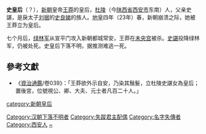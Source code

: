 '''史皇后'''（{{bd|？||23年|}}？），[[新朝|新朝]]皇帝[[王莽|王莽]]的皇后，[[杜陵县|杜陵]]（今[[陕西省|陕西省]][[西安市|西安市]]东南）人，父亲史諶，是戾太子[[刘据|刘据]]的[[史良娣|史良娣]]的族人。[[地皇_(年號)|地皇]]四年（23年）春，新朝崩溃之际，她被王莽立为皇后。

七个月后，[[绿林军|绿林军]]从宣平门攻入新朝都城常安，王莽在[[未央宫|未央宫]]被杀。[[史諶|史諶]]投降绿林军，仍被处死。史皇后下落不明，据推测难逃一死。 

== 參考文獻 ==
*《[[資治通鑑|資治通鑑]]/卷039》：「王莽欲外示自安，乃染其鬚髮，立杜陵史諶女為皇后；置後宮，位號視公、卿、大夫、元士者凡百二十人。」

{{start box}}
{{s-before|[[王皇后_(王莽)|王皇后]]}}
{{s-title|[[:category:新朝皇后|新朝皇后]]|23年}}
{{s-after|[[東漢|東漢]][[郭聖通|郭聖通]]}}
{{end box}}

{{漢朝皇后}}

{{DEFAULTSORT:S史皇后}}
[[category:新朝皇后|category:新朝皇后]]
[[Category:汉朝下落不明者|Category:汉朝下落不明者]]
[[Category:失蹤君主配偶|Category:失蹤君主配偶]]
[[Category:名字失傳者|Category:名字失傳者]]
[[Category:西安人|Category:西安人]]
[[Category:史姓|~]]
